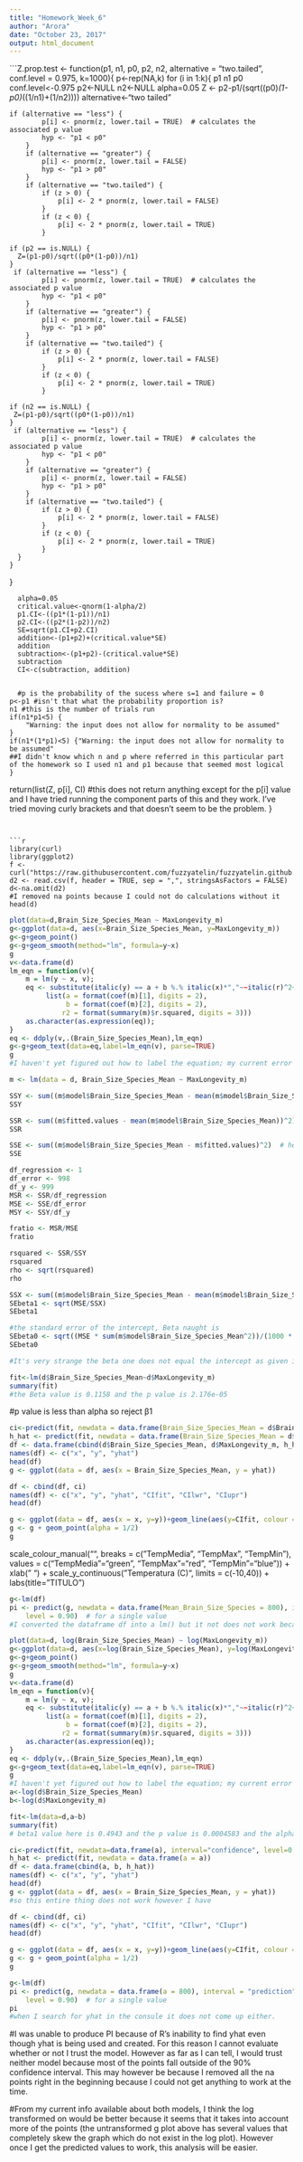 ```yaml
---
title: "Homework_Week_6"
author: "Arora"
date: "October 23, 2017"
output: html_document
---
```

```Z.prop.test <- function(p1, n1, p0, p2, n2, alternative = "two.tailed", conf.level = 0.975, k=1000){
    p<-rep(NA,k)
    for (i in 1:k){
      p1
      n1
      p0
      conf.level<-0.975
      p2<-NULL
      n2<-NULL
      alpha=0.05
      Z <- p2-p1/(sqrt((p0)*(1-p0)*((1/n1)+(1/n2))))
      alternative<-"two tailed"

    if (alternative == "less") {
            p[i] <- pnorm(z, lower.tail = TRUE)  # calculates the associated p value
            hyp <- "p1 < p0"
        }
        if (alternative == "greater") {
            p[i] <- pnorm(z, lower.tail = FALSE)
            hyp <- "p1 > p0"
        }
        if (alternative == "two.tailed") {
            if (z > 0) {
                p[i] <- 2 * pnorm(z, lower.tail = FALSE)
            }
            if (z < 0) {
                p[i] <- 2 * pnorm(z, lower.tail = TRUE)
            }
      
    if (p2 == is.NULL) {
      Z=(p1-p0)/sqrt((p0*(1-p0))/n1)
    }
     if (alternative == "less") {
            p[i] <- pnorm(z, lower.tail = TRUE)  # calculates the associated p value
            hyp <- "p1 < p0"
        }
        if (alternative == "greater") {
            p[i] <- pnorm(z, lower.tail = FALSE)
            hyp <- "p1 > p0"
        }
        if (alternative == "two.tailed") {
            if (z > 0) {
                p[i] <- 2 * pnorm(z, lower.tail = FALSE)
            }
            if (z < 0) {
                p[i] <- 2 * pnorm(z, lower.tail = TRUE)
            }
      
    if (n2 == is.NULL) {
     Z=(p1-p0)/sqrt((p0*(1-p0))/n1) 
    }
     if (alternative == "less") {
            p[i] <- pnorm(z, lower.tail = TRUE)  # calculates the associated p value
            hyp <- "p1 < p0"
        }
        if (alternative == "greater") {
            p[i] <- pnorm(z, lower.tail = FALSE)
            hyp <- "p1 > p0"
        }
        if (alternative == "two.tailed") {
            if (z > 0) {
                p[i] <- 2 * pnorm(z, lower.tail = FALSE)
            }
            if (z < 0) {
                p[i] <- 2 * pnorm(z, lower.tail = TRUE)
            }
      }
    }
  }

      alpha=0.05
      critical.value<-qnorm(1-alpha/2)
      p1.CI<-((p1*(1-p1))/n1)
      p2.CI<-((p2*(1-p2))/n2)
      SE=sqrt(p1.CI+p2.CI)
      addition<-(p1+p2)+(critical.value*SE)
      addition
      subtraction<-(p1+p2)-(critical.value*SE)
      subtraction
      CI<-c(subtraction, addition)
  

      #p is the probability of the sucess where s=1 and failure = 0
    p<-p1 #isn't that what the probability proportion is?
    n1 #this is the number of trials run
    if(n1*p1<5) {
        "Warning: the input does not allow for normality to be assumed"
    }
    if(n1*(1*p1)<5) {"Warning: the input does not allow for normality to be assumed"
    ##I didn't know which n and p where referred in this particular part of the homework so I used n1 and p1 because that seemed most logical
    }

return(list(Z, p[i], CI)
    #this does not return anything except for the p[i] value and I have tried running the component parts of this and they work. I've tried moving curly brackets and that doesn't seem to be the problem.
}
```


```r
library(curl)
library(ggplot2)
f <- curl("https://raw.githubusercontent.com/fuzzyatelin/fuzzyatelin.github.io/master/AN597_Fall17/KamilarAndCooperData.csv")
d2 <- read.csv(f, header = TRUE, sep = ",", stringsAsFactors = FALSE)
d<-na.omit(d2)
#I removed na points because I could not do calculations without it
head(d)
```
```r
plot(data=d,Brain_Size_Species_Mean ~ MaxLongevity_m)
g<-ggplot(data=d, aes(x=Brain_Size_Species_Mean, y=MaxLongevity_m))
g<-g+geom_point()
g<-g+geom_smooth(method="lm", formula=y~x)
g
v<-data.frame(d)
lm_eqn = function(v){
    m = lm(y ~ x, v);
    eq <- substitute(italic(y) == a + b %.% italic(x)*","~~italic(r)^2~"="~r2, 
         list(a = format(coef(m)[1], digits = 2), 
              b = format(coef(m)[2], digits = 2), 
             r2 = format(summary(m)$r.squared, digits = 3)))
    as.character(as.expression(eq));                 
}
eq <- ddply(v,.(Brain_Size_Species_Mean),lm_eqn)
g<-g+geom_text(data=eq,label=lm_eqn(v), parse=TRUE)
g
#I haven't yet figured out how to label the equation; my current error says that the within the function, MaxLongevity could not be found
```


```r
m <- lm(data = d, Brain_Size_Species_Mean ~ MaxLongevity_m)

SSY <- sum((m$model$Brain_Size_Species_Mean - mean(m$model$Brain_Size_Species_Mean))^2)  # height - mean(height)
SSY

SSR <- sum((m$fitted.values - mean(m$model$Brain_Size_Species_Mean))^2)  # predicted height - mean height
SSR

SSE <- sum((m$model$Brain_Size_Species_Mean - m$fitted.values)^2)  # height - predicted height
SSE

df_regression <- 1
df_error <- 998
df_y <- 999
MSR <- SSR/df_regression
MSE <- SSE/df_error
MSY <- SSY/df_y

fratio <- MSR/MSE
fratio

rsquared <- SSR/SSY
rsquared
rho <- sqrt(rsquared)
rho

SSX <- sum((m$model$Brain_Size_Species_Mean - mean(m$model$Brain_Size_Species_Mean))^2)
SEbeta1 <- sqrt(MSE/SSX)
SEbeta1

#the standard error of the intercept, Beta naught is
SEbeta0 <- sqrt((MSE * sum(m$model$Brain_Size_Species_Mean^2))/(1000 * SSX))
SEbeta0

#It's very strange the beta one does not equal the intercept as given in the summary below which makes me think that I've done something wrong however I have copied this straight from the module 13 so I don't know what's up. 
```

```r
fit<-lm(d$Brain_Size_Species_Mean~d$MaxLongevity_m)
summary(fit)
#the Beta value is 0.1158 and the p value is 2.176e-05
```
#p value is less than alpha so reject β1

```r
ci<-predict(fit, newdata = data.frame(Brain_Size_Species_Mean = d$Brain_Size_Species_Mean), interval="confidence", level=0.90)
h_hat <- predict(fit, newdata = data.frame(Brain_Size_Species_Mean = d$Brain_Size_Species_Mean))
df <- data.frame(cbind(d$Brain_Size_Species_Mean, d$MaxLongevity_m, h_hat))
names(df) <- c("x", "y", "yhat")
head(df)
g <- ggplot(data = df, aes(x = Brain_Size_Species_Mean, y = yhat))
```
```r
df <- cbind(df, ci)
names(df) <- c("x", "y", "yhat", "CIfit", "CIlwr", "CIupr")
head(df)
```

```r
g <- ggplot(data = df, aes(x = x, y=y))+geom_line(aes(y=CIfit, colour = "CIfit")) + geom_line(aes(y=CIlwr, colour = "CIlwr")) +geom_line(aes(y=CIupr, colour = "CIupr")) + scale_colour_manual("",values=c("CIfit" = "black", "CIupr"="blue", "CIlwr"="pink")) + xlab(" ")
g <- g + geom_point(alpha = 1/2)
g
```

  scale_colour_manual("", 
                      breaks = c("TempMedia", "TempMax", "TempMin"),
                      values = c("TempMedia"="green", "TempMax"="red", 
                                 "TempMin"="blue")) +
  xlab(" ") +
  scale_y_continuous("Temperatura (C)", limits = c(-10,40)) + 
  labs(title="TITULO")

```r
g<-lm(df)
pi <- predict(g, newdata = data.frame(Mean_Brain_Size_Species = 800), interval = "prediction", 
    level = 0.90)  # for a single value
#I converted the dataframe df into a lm() but it not does not work because it cannot find yhat even though yhat has been defined above.  
```

```r
plot(data=d, log(Brain_Size_Species_Mean) ~ log(MaxLongevity_m))
g<-ggplot(data=d, aes(x=log(Brain_Size_Species_Mean), y=log(MaxLongevity_m)))
g<-g+geom_point()
g<-g+geom_smooth(method="lm", formula=y~x)
g
v<-data.frame(d)
lm_eqn = function(v){
    m = lm(y ~ x, v);
    eq <- substitute(italic(y) == a + b %.% italic(x)*","~~italic(r)^2~"="~r2, 
         list(a = format(coef(m)[1], digits = 2), 
              b = format(coef(m)[2], digits = 2), 
             r2 = format(summary(m)$r.squared, digits = 3)))
    as.character(as.expression(eq));                 
}
eq <- ddply(v,.(Brain_Size_Species_Mean),lm_eqn)
g<-g+geom_text(data=eq,label=lm_eqn(v), parse=TRUE)
g
#I haven't yet figured out how to label the equation; my current error says that the within the function, MaxLongevity could not be found
a<-log(d$Brain_Size_Species_Mean)
b<-log(d$MaxLongevity_m)
```
```r
fit<-lm(data=d,a~b)
summary(fit)
# beta1 value here is 0.4943 and the p value is 0.0004583 and the alpha is 0.1 and so again we reject the null that beta1 = 0
```
```r
ci<-predict(fit, newdata=data.frame(a), interval="confidence", level=0.90)
h_hat <- predict(fit, newdata = data.frame(a = a))
df <- data.frame(cbind(a, b, h_hat))
names(df) <- c("x", "y", "yhat")
head(df)
g <- ggplot(data = df, aes(x = Brain_Size_Species_Mean, y = yhat))
#so this entire thing does not work however I have 
```
```r
df <- cbind(df, ci)
names(df) <- c("x", "y", "yhat", "CIfit", "CIlwr", "CIupr")
head(df)
```
```r
g <- ggplot(data = df, aes(x = x, y=y))+geom_line(aes(y=CIfit, colour = "CIfit")) + geom_line(aes(y=CIlwr, colour = "CIlwr")) +geom_line(aes(y=CIupr, colour = "CIupr")) + scale_colour_manual("",values=c("CIfit" = "black", "CIupr"="blue", "CIlwr"="pink")) + xlab(" ")
g <- g + geom_point(alpha = 1/2)
g
```
```r
g<-lm(df)
pi <- predict(g, newdata = data.frame(a = 800), interval = "prediction", 
    level = 0.90)  # for a single value
pi
#when I search for yhat in the consule it does not come up either. 
```
#I was unable to produce PI because of R's inability to find yhat even though yhat is being used and created. For this reason I cannot evaluate whether or not I trust the model. However as far as I can tell, I would trust neither model because most of the points fall outside of the 90% confidence interval. This may however be because I removed all the na points right in the beginning because I could not get anything to work at the time. 

#From my current info available about both models, I think the log transformed on would be better because it seems that it takes into account more of the points (the untransformed g plot above has several values that completely skew the graph which do not exist in the log plot). However once I get the predicted values to work, this analysis will be easier.
